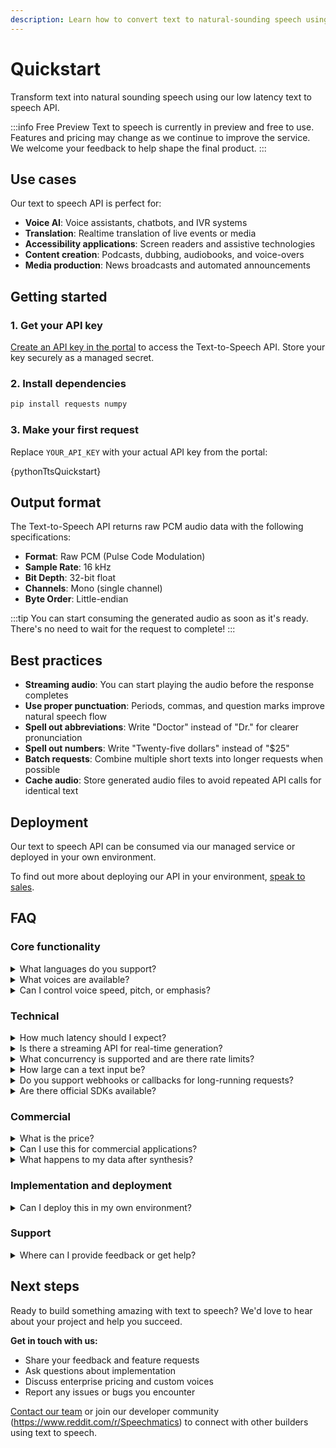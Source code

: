 ```yaml
---
description: Learn how to convert text to natural-sounding speech using our API.
---
```




# Quickstart

Transform text into natural sounding speech using our low latency text to speech API.

:::info Free Preview
Text to speech is currently in preview and free to use. Features and pricing may change as we continue to improve the service. We welcome your feedback to help shape the final product.
:::

## Use cases

Our text to speech API is perfect for:

- **Voice AI**: Voice assistants, chatbots, and IVR systems
- **Translation**: Realtime translation of live events or media
- **Accessibility applications**: Screen readers and assistive technologies
- **Content creation**: Podcasts, dubbing, audiobooks, and voice-overs
- **Media production**: News broadcasts and automated announcements

## Getting started

### 1. Get your API key

[Create an API key in the portal](https://portal.speechmatics.com/settings/api-keys) to access the Text-to-Speech API. Store your key securely as a managed secret.

### 2. Install dependencies

```bash
pip install requests numpy
```

### 3. Make your first request

Replace `YOUR_API_KEY` with your actual API key from the portal:

<CodeBlock language="python">
  {pythonTtsQuickstart}
</CodeBlock>

## Output format

The Text-to-Speech API returns raw PCM audio data with the following specifications:

- **Format**: Raw PCM (Pulse Code Modulation)
- **Sample Rate**: 16 kHz
- **Bit Depth**: 32-bit float
- **Channels**: Mono (single channel)
- **Byte Order**: Little-endian

:::tip
You can start consuming the generated audio as soon as it's ready. There's no need to wait for the request to complete!
:::

## Best practices

- **Streaming audio**: You can start playing the audio before the response completes
- **Use proper punctuation**: Periods, commas, and question marks improve natural speech flow
- **Spell out abbreviations**: Write "Doctor" instead of "Dr." for clearer pronunciation
- **Spell out numbers**: Write "Twenty-five dollars" instead of "$25"
- **Batch requests**: Combine multiple short texts into longer requests when possible
- **Cache audio**: Store generated audio files to avoid repeated API calls for identical text

## Deployment

Our text to speech API can be consumed via our managed service or deployed in your own environment.

To find out more about deploying our API in your environment, [speak to sales](https://www.speechmatics.com/speak-to-sales).

## FAQ

### Core functionality

<details>
<summary>What languages do you support?</summary>

We support English. We plan to launch additional languages in 2025. Need a specific language? Raise it as a [request on our GitHub](https://github.com/orgs/speechmatics/discussions).
</details>

<details>
<summary>What voices are available?</summary>

We are rapidly expanding the available list of voices, providing speech synthesis in multiple languages, accents and dialects. More voice options will be added during the preview period.
</details>

<details>
<summary>Can I control voice speed, pitch, or emphasis?</summary>

Not yet. The API outputs natural speech with prosody driven by the text content. Fine-grained voice control features may be added in future releases.
</details>

### Technical

<details>
<summary>How much latency should I expect?</summary>

The initial audio chunk typically returns in less than 200ms, with subsequent audio chunks returning faster than real time.
</details>

<details>
<summary>Is there a streaming API for real-time generation?</summary>

The API supports streaming audio output (you can play audio as it arrives), but not full bidirectional streaming. We plan to add support for this in the future.
</details>

<details>
<summary>What concurrency is supported and are there rate limits?</summary>

We expect to support high concurrency when released. If you encounter rate limit errors, use retry with exponential backoff.
</details>

<details>
<summary>How large can a text input be?</summary>

Our service handles text splitting server-side and can process long paragraphs of text. However, for the lowest latency, sending smaller amounts of text will provide the best performance.
</details>

<details>
<summary>Do you support webhooks or callbacks for long-running requests?</summary>

Webhook and callback support is not available. This feature may be added in future releases for handling long-running synthesis requests.
</details>

<details>
<summary>Are there official SDKs available?</summary>

Official SDKs for different programming languages are not available yet. The API can be accessed using standard HTTP requests as shown in the [quickstart example](#3-make-your-first-request). We will release official SDKs later.
</details>

### Commercial

<details>
<summary>What is the price?</summary>

Will will announce pricing in September 2025. The service is currently free during the preview period. Billing will start on the 1st of October. We will announce pricing at least 2 weeks ahead of billing for usage.

There will be a generous free tier.
</details>

<details>
<summary>Can I use this for commercial applications?</summary>

Text to speech is currently in preview and free to use. Features and pricing may change as the service evolves. For commercial use and enterprise pricing, [speak to sales](https://www.speechmatics.com/speak-to-sales) to discuss your specific needs.
</details>

<details>
<summary>What happens to my data after synthesis?</summary>

During the preview, we will be storing input text and generated audio to help improve our service. In production, Speechmatics will offer both non-retentive and data-retentive options. Customers who allow retention may be eligible for discounted pricing.

Retained data helps improve system quality over time.
</details>

### Implementation and deployment

<details>
<summary>Can I deploy this in my own environment?</summary>

Yes! The text-to-speech API can be consumed via our managed service or deployed in your own environment. To learn more about on-premises deployment options, [speak to sales](https://www.speechmatics.com/speak-to-sales).
</details>

### Support

<details>
<summary>Where can I provide feedback or get help?</summary>

You can submit feedback, bug reports, or feature requests through the Speechmatics [GitHub discussions](https://github.com/orgs/speechmatics/discussions).
</details>

## Next steps

Ready to build something amazing with text to speech? We'd love to hear about your project and help you succeed.

**Get in touch with us:**
- Share your feedback and feature requests
- Ask questions about implementation
- Discuss enterprise pricing and custom voices
- Report any issues or bugs you encounter

[Contact our team](https://support.speechmatics.com) or join our developer community (https://www.reddit.com/r/Speechmatics) to connect with other builders using text to speech.
